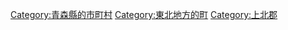 {{Commonscat|Tohoku, Aomori}}
{{Catmore}}

{{DEFAULTSORT:Tohoku}}
[[Category:青森縣的市町村|Category:青森縣的市町村]]
[[Category:東北地方的町|Category:東北地方的町]]
[[Category:上北郡|Category:上北郡]]